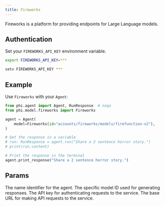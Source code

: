 ```yaml
---
title: Fireworks
---
```


Fireworks is a platform for providing endpoints for Large Language models.

## Authentication

Set your `FIREWORKS_API_KEY` environment variable.

<CodeGroup>

```bash Mac
export FIREWORKS_API_KEY=***
```

```bash Windows
setx FIREWORKS_API_KEY ***
```

</CodeGroup>

## Example

Use `Fireworks` with your `Agent`:

<CodeGroup>

```python agent.py
from phi.agent import Agent, RunResponse  # noqa
from phi.model.fireworks import Fireworks

agent = Agent(
    model=Fireworks(id="accounts/fireworks/models/firefunction-v2"),
)

# Get the response in a variable
# run: RunResponse = agent.run("Share a 2 sentence horror story.")
# print(run.content)

# Print the response in the terminal
agent.print_response("Share a 2 sentence horror story.")

```

</CodeGroup>

## Params

<ResponseField name="name" type="str" default="Fireworks">
  The name identifier for the agent.
</ResponseField>
<ResponseField
  name="id"
  type="str"
  default="accounts/fireworks/models/firefunction-v2"
>
  The specific model ID used for generating responses.
</ResponseField>
<ResponseField name="api_key" type="str">
  The API key for authenticating requests to the service.
</ResponseField>
<ResponseField
  name="base_url"
  type="str"
  default="https://api.fireworks.ai/inference/v1"
>
  The base URL for making API requests to the service.
</ResponseField>
